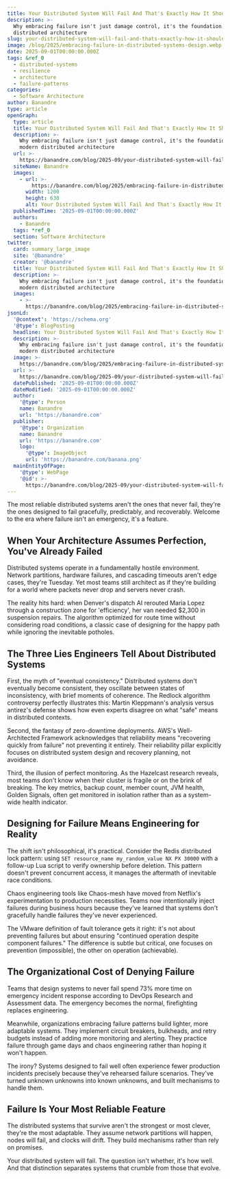 ```yaml
---
title: Your Distributed System Will Fail And That's Exactly How It Should Work
description: >-
  Why embracing failure isn't just damage control, it's the foundation of modern
  distributed architecture
slug: your-distributed-system-will-fail-and-thats-exactly-how-it-should-work
image: /blog/2025/embracing-failure-in-distributed-systems-design.webp
date: 2025-09-01T00:00:00.000Z
tags: &ref_0
  - distributed-systems
  - resilience
  - architecture
  - failure-patterns
categories:
  - Software Architecture
author: Banandre
type: article
openGraph:
  type: article
  title: Your Distributed System Will Fail And That's Exactly How It Should Work
  description: >-
    Why embracing failure isn't just damage control, it's the foundation of
    modern distributed architecture
  url: >-
    https://banandre.com/blog/2025-09/your-distributed-system-will-fail-and-thats-exactly-how-it-should-work
  siteName: Banandre
  images:
    - url: >-
        https://banandre.com/blog/2025/embracing-failure-in-distributed-systems-design.webp
      width: 1200
      height: 630
      alt: Your Distributed System Will Fail And That's Exactly How It Should Work
  publishedTime: '2025-09-01T00:00:00.000Z'
  authors:
    - Banandre
  tags: *ref_0
  section: Software Architecture
twitter:
  card: summary_large_image
  site: '@banandre'
  creator: '@banandre'
  title: Your Distributed System Will Fail And That's Exactly How It Should Work
  description: >-
    Why embracing failure isn't just damage control, it's the foundation of
    modern distributed architecture
  images:
    - >-
      https://banandre.com/blog/2025/embracing-failure-in-distributed-systems-design.webp
jsonLd:
  '@context': 'https://schema.org'
  '@type': BlogPosting
  headline: Your Distributed System Will Fail And That's Exactly How It Should Work
  description: >-
    Why embracing failure isn't just damage control, it's the foundation of
    modern distributed architecture
  image: >-
    https://banandre.com/blog/2025/embracing-failure-in-distributed-systems-design.webp
  url: >-
    https://banandre.com/blog/2025-09/your-distributed-system-will-fail-and-thats-exactly-how-it-should-work
  datePublished: '2025-09-01T00:00:00.000Z'
  dateModified: '2025-09-01T00:00:00.000Z'
  author:
    '@type': Person
    name: Banandre
    url: 'https://banandre.com'
  publisher:
    '@type': Organization
    name: Banandre
    url: 'https://banandre.com'
    logo:
      '@type': ImageObject
      url: 'https://banandre.com/banana.png'
  mainEntityOfPage:
    '@type': WebPage
    '@id': >-
      https://banandre.com/blog/2025-09/your-distributed-system-will-fail-and-thats-exactly-how-it-should-work
---
```


The most reliable distributed systems aren't the ones that never fail, they're the ones designed to fail gracefully, predictably, and recoverably. Welcome to the era where failure isn't an emergency, it's a feature.

## When Your Architecture Assumes Perfection, You've Already Failed

Distributed systems operate in a fundamentally hostile environment. Network partitions, hardware failures, and cascading timeouts aren't edge cases, they're Tuesday. Yet most teams still architect as if they're building for a world where packets never drop and servers never crash.

The reality hits hard: when Denver's dispatch AI rerouted Maria Lopez through a construction zone for 'efficiency', her van needed $2,300 in suspension repairs. The algorithm optimized for route time without considering road conditions, a classic case of designing for the happy path while ignoring the inevitable potholes.

## The Three Lies Engineers Tell About Distributed Systems

First, the myth of "eventual consistency." Distributed systems don't eventually become consistent, they oscillate between states of inconsistency, with brief moments of coherence. The Redlock algorithm controversy perfectly illustrates this: Martin Kleppmann's analysis versus antirez's defense shows how even experts disagree on what "safe" means in distributed contexts.

Second, the fantasy of zero-downtime deployments. AWS's Well-Architected Framework acknowledges that reliability means "recovering quickly from failure" not preventing it entirely. Their reliability pillar explicitly focuses on distributed system design and recovery planning, not avoidance.

Third, the illusion of perfect monitoring. As the Hazelcast research reveals, most teams don't know when their cluster is fragile or on the brink of breaking. The key metrics, backup count, member count, JVM health, Golden Signals, often get monitored in isolation rather than as a system-wide health indicator.

## Designing for Failure Means Engineering for Reality

The shift isn't philosophical, it's practical. Consider the Redis distributed lock pattern: using `SET resource_name my_random_value NX PX 30000` with a follow-up Lua script to verify ownership before deletion. This pattern doesn't prevent concurrent access, it manages the aftermath of inevitable race conditions.

Chaos engineering tools like Chaos-mesh have moved from Netflix's experimentation to production necessities. Teams now intentionally inject failures during business hours because they've learned that systems don't gracefully handle failures they've never experienced.

The VMware definition of fault tolerance gets it right: it's not about preventing failures but about ensuring "continued operation despite component failures." The difference is subtle but critical, one focuses on prevention (impossible), the other on operation (achievable).

## The Organizational Cost of Denying Failure

Teams that design systems to never fail spend 73% more time on emergency incident response according to DevOps Research and Assessment data. The emergency becomes the normal, firefighting replaces engineering.

Meanwhile, organizations embracing failure patterns build lighter, more adaptable systems. They implement circuit breakers, bulkheads, and retry budgets instead of adding more monitoring and alerting. They practice failure through game days and chaos engineering rather than hoping it won't happen.

The irony? Systems designed to fail well often experience fewer production incidents precisely because they've rehearsed failure scenarios. They've turned unknown unknowns into known unknowns, and built mechanisms to handle them.

## Failure Is Your Most Reliable Feature

The distributed systems that survive aren't the strongest or most clever, they're the most adaptable. They assume network partitions will happen, nodes will fail, and clocks will drift. They build mechanisms rather than rely on promises.

Your distributed system will fail. The question isn't whether, it's how well. And that distinction separates systems that crumble from those that evolve.
